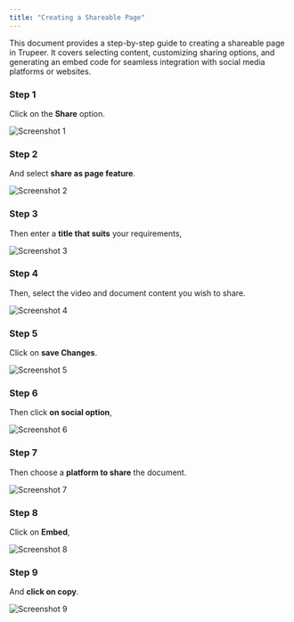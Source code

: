 ```yaml
---
title: "Creating a Shareable Page"
---
```


This document provides a step-by-step guide to creating a shareable page in Trupeer. It covers selecting content, customizing sharing options, and generating an embed code for seamless integration with social media platforms or websites.

### Step 1

Click on the **Share** option.

![Screenshot 1](images/create-page/image1.jpg)

### Step 2

And select **share as page feature**.

![Screenshot 2](images/create-page/image2.jpg)

### Step 3

Then enter a **title that suits** your requirements,

![Screenshot 3](images/create-page/image3.jpg)

### Step 4

Then, select the video and document content you wish to share.

![Screenshot 4](images/create-page/image4.jpg)

### Step 5

Click on **save Changes**.

![Screenshot 5](images/create-page/image5.jpg)

### Step 6

Then click **on social option**,

![Screenshot 6](images/create-page/image6.jpg)

### Step 7

Then choose a **platform to share** the document.

![Screenshot 7](images/create-page/image7.jpg)

### Step 8

Click on **Embed**,

![Screenshot 8](images/create-page/image8.jpg)

### Step 9

And **click on copy**.

![Screenshot 9](images/create-page/image9.jpg)
